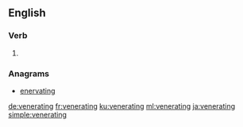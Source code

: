 ==English==

===Verb===
{{head|en|present participle}}

# {{present participle of|venerate|lang=en|nocat=1}}

===Anagrams===
* [[enervating#English|enervating]]

[[de:venerating]]
[[fr:venerating]]
[[ku:venerating]]
[[ml:venerating]]
[[ja:venerating]]
[[simple:venerating]]